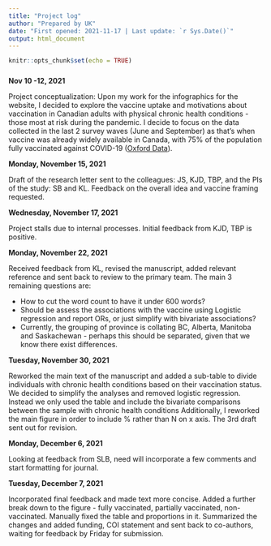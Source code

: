 ```yaml
---
title: "Project log"
author: "Prepared by UK"
date: "First opened: 2021-11-17 | Last update: `r Sys.Date()`"
output: html_document
---
```


```r
knitr::opts_chunk$set(echo = TRUE)
```

###  
**Nov 10 -12, 2021**

Project conceptualization: Upon my work for the infographics for the website, I decided to explore the vaccine uptake and motivations about vaccination in Canadian adults with physical chronic health conditions - those most at risk during the pandemic. I decide to focus on the data collected in the last 2 survey waves (June and September) as that's when vaccine was already widely available in Canada, with 75% of the population fully vaccinated against COVID-19 ([Oxford Data](https://ourworldindata.org/covid-vaccinations)).

**Monday, November 15, 2021**

Draft of the research letter sent to the colleagues: JS, KJD, TBP, and the PIs of the study: SB and KL. Feedback on the overall idea and vaccine framing requested.

**Wednesday, November 17, 2021**

Project stalls due to internal processes. Initial feedback from KJD, TBP is positive.

**Monday, November 22, 2021**

Received feedback from KL, revised the manuscript, added relevant reference and sent back to review to the primary team.
The main 3 remaining questions are: 

* How to cut the word count to have it under 600 words?
* Should be assess the associations with the vaccine using Logistic regression and report ORs, or just simplify with bivariate associations?
* Currently, the grouping of province is collating BC, Alberta, Manitoba and Saskachewan - perhaps this should be separated, given that we know there exist differences.

**Tuesday, November 30, 2021**

Reworked the main text of the manuscript and added a sub-table to divide individuals with chronic health conditions based on their vaccination status.
We decided to simplify the analyses and removed logistic regression. Instead we only used the table and include the bivariate comparisons between the sample with chronic health conditions
Additionally, I reworked the main figure in order to include % rather than N on x axis.
The 3rd draft sent out for revision.

**Monday, December 6, 2021**

Looking at feedback from SLB, need will incorporate a few comments and start formatting for journal.

**Tuesday, December 7, 2021**

Incorporated final feedback and made text more concise. Added a further break down to the figure - fully vaccinated, partially vaccinated, non-vaccinated.
Manually fixed the table and proportions in it. Summarized the changes and added funding, COI statement and sent back to co-authors, waiting for feedback by Friday for submission.
